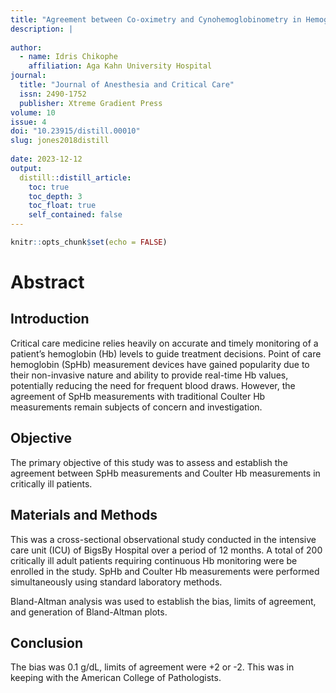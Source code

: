```yaml
---
title: "Agreement between Co-oximetry and Cynohemoglobinometry in Hemogobin Measurements"
description: |
  
author:
  - name: Idris Chikophe
    affiliation: Aga Kahn University Hospital
journal: 
  title: "Journal of Anesthesia and Critical Care"
  issn: 2490-1752
  publisher: Xtreme Gradient Press
volume: 10
issue: 4
doi: "10.23915/distill.00010"
slug: jones2018distill
    
date: 2023-12-12
output:
  distill::distill_article:
    toc: true
    toc_depth: 3
    toc_float: true
    self_contained: false
---
```



```r
knitr::opts_chunk$set(echo = FALSE)
```

# Abstract

## Introduction

Critical care medicine relies heavily on accurate and timely monitoring of a patient's hemoglobin (Hb) levels to guide treatment decisions. Point of care hemoglobin (SpHb) measurement devices have gained popularity due to their non-invasive nature and ability to provide real-time Hb values, potentially reducing the need for frequent blood draws. However, the agreement of SpHb measurements with traditional Coulter Hb measurements remain subjects of concern and investigation.

## Objective

The primary objective of this study was to assess and establish the agreement between SpHb measurements and Coulter Hb measurements in critically ill patients.

## Materials and Methods

This was a cross-sectional observational study conducted in the intensive care unit (ICU) of BigsBy Hospital over a period of 12 months. A total of 200 critically ill adult patients requiring continuous Hb monitoring were be enrolled in the study. SpHb and Coulter Hb measurements were performed simultaneously using standard laboratory methods. 

Bland-Altman analysis was used to establish the bias, limits of agreement, and generation of Bland-Altman plots.

## Conclusion

The bias was 0.1 g/dL, limits of agreement were +2 or -2. This was in keeping with the American College of Pathologists.
